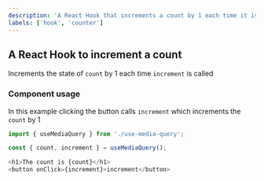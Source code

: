 ```yaml
---
description: 'A React Hook that increments a count by 1 each time it is called.'
labels: ['hook', 'counter']
---
```



## A React Hook to increment a count

Increments the state of `count` by 1 each time `increment` is called

### Component usage

In this example clicking the button calls `increment` which increments the `count` by 1

```js
import { useMediaQuery } from './use-media-query';

const { count, increment } = useMediaQuery();

<h1>The count is {count}</h1>
<button onClick={increment}>increment</button>
```
